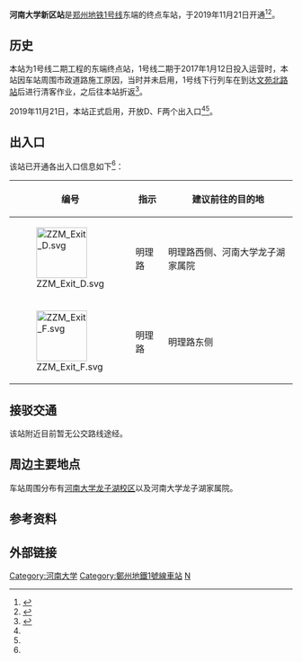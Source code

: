 {{Infobox station
|name = 河南大学新区
|eng_name = NEW CAMPUS OF HENAN UNIVERSITY
|linecolour = {{郑州地铁颜色|1|s}}
|image = 20200526 Exit F of New Campus of Henan University Station.jpg
|caption = F出入口
|country = {{CHN}}
|borough = [[河南省|河南省]][[郑州市|郑州市]][[郑东新区|郑东新区]]
|address = 明理路
|coordinates = {{coord|34.8219|N|113.8066|E|display=inline,title}}
|type = [[郑州地铁|郑州地铁]]车站
|code = 0143
|structure = 地下车站
|hall = 整体式地下站厅
|line = {{郑州地铁线路名|1|full}}
|opened = 2019年11月21日
|exits = 2个已启用
|platform = 1座岛式站台 
|station_hours = 
|first = 
{{郑州地铁路线标志|1|short}}
: 往{{郑州地铁起讫站|1|left}}：06:00<ref name="info1">{{cite web |url=https://www.zzmetro.com/lines/query/station/zid/10143#station |language= |title=站点信息 |publisher=郑州地铁集团 |date= |accessdate=2020年2月8日 |archive-date=2020年1月25日 |archive-url=https://web.archive.org/web/20200125160357/http://zzmetro.com/lines/query/station/zid/10143#station |dead-url=no }}</ref>
|last = 
{{郑州地铁路线标志|1|short}}
: 往{{郑州地铁起讫站|1|left}}：23:03<ref name="info1" />
|adjacent=
{{Adjacent stations|system=ZZM
|line1=1|left1=文苑北路
}}
|route_map = 
}}
'''河南大学新区站'''是[[郑州地铁|郑州地铁]][[郑州地铁1号线|1号线]]东端的终点车站，于2019年11月21日开通<ref name=hdxq1>{{cite news |title=开了！郑州地铁河南大学新区站将于明天上午10点正式启用 |url=https://www.henandaily.cn/content/2019/1120/198258.html |accessdate=2019-11-21 |work=河南日报 |date=2019-11-20 |archive-date=2020-02-01 |archive-url=https://web.archive.org/web/20200201080830/https://www.henandaily.cn/content/2019/1120/198258.html |dead-url=no }}</ref><ref name=hdxq2>{{cite news |title=好消息！郑州地铁1号线河南大学新区站明天正式启用 |url=http://news.hnr.cn/201911/20/73030.html |accessdate=2019-11-21 |work=猛犸新闻 |date=2019-11-20 |archive-date=2020-02-01 |archive-url=https://web.archive.org/web/20200201080817/http://news.hnr.cn/201911/20/73030.html |dead-url=no }}</ref>。

== 历史 ==
本站为1号线二期工程的东端终点站，1号线二期于2017年1月12日投入运营时，本站因车站周围市政道路施工原因，当时并未启用，1号线下行列车在到达[[文苑北路站|文苑北路站]]后进行清客作业，之后往本站折返<ref name=":0">{{Cite web|url=http://www.zzmetro.com/article/865|title=关于城郊铁路一期小乔站、华南城东站、港区北站、 康平湖站和1号线二期河南大学新区站越站运行的公告|accessdate=|date=2017-01-11|publisher=郑州地铁-郑州市轨道交通有限公司运营分公司|language=zh-hans|archive-date=2019-06-11|archive-url=https://web.archive.org/web/20190611140205/https://www.zzmetro.com/article/865|dead-url=no}}</ref>。

2019年11月21日，本站正式启用，开放D、F两个出入口<ref name=hdxq1 /><ref name=hdxq2 />。

== 出入口 ==
该站已开通各出入口信息如下<ref name="info1" />：
{|class=wikitable
!编号
!指示
!建议前往的目的地
|-
|[[File:ZZM_Exit_D.svg|90px]]
|明理路
|明理路西侧、河南大学龙子湖家属院
|-
|[[File:ZZM_Exit_F.svg|90px]]
|明理路
|明理路东侧
|}

== 接驳交通 ==
该站附近目前暂无公交路线途经。

== 周边主要地点 ==
车站周围分布有[[河南大学龙子湖校区|河南大学龙子湖校区]]以及河南大学龙子湖家属院。

== 参考资料 ==
{{REFLIST}}

== 外部链接 ==

{{郑州地铁1号线|nocat}}
{{鄭州地鐵車站列表}}

[[Category:河南大学|Category:河南大学]]
[[Category:鄭州地鐵1號線車站|Category:鄭州地鐵1號線車站]]
[[Category:以學校命名的中國鐵路車站|N]]
